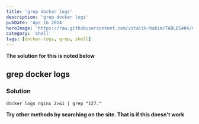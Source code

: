 ```yaml
---
title: 'grep docker logs'
description: 'grep docker logs'
pubDate: 'Apr 16 2024'
heroImage: 'https://raw.githubusercontent.com/vitalik-hakim/TABLES404/main/error_b/SHELL.jpg'
category: 'shell'
tags: [docker-logs, grep, shell]
---
```


**The solution for this is noted below**

## grep docker logs

### Solution

```shell
docker logs nginx 2>&1 | grep "127."
```

**Try other methods by searching on the site. That is if this doesn't work**

